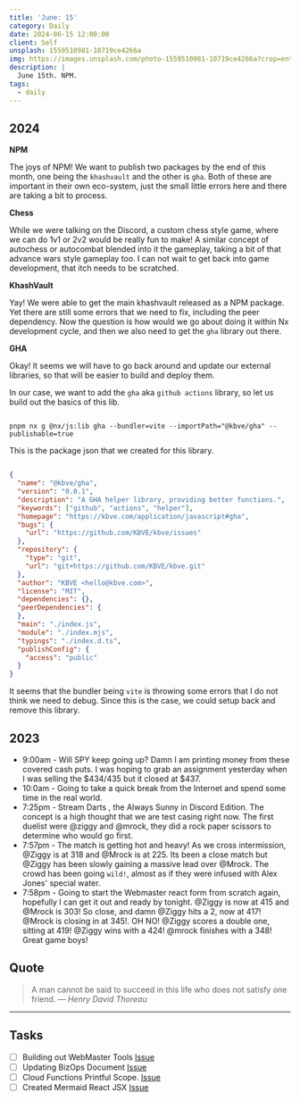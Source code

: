 ```yaml
---
title: 'June: 15'
category: Daily
date: 2024-06-15 12:00:00
client: Self
unsplash: 1559510981-10719ce4266a
img: https://images.unsplash.com/photo-1559510981-10719ce4266a?crop=entropy&cs=srgb&fm=jpg&ixid=MnwzNjM5Nzd8MHwxfHJhbmRvbXx8fHx8fHx8fDE2ODE3NDg2ODY&ixlib=rb-4.0.3&q=85
description: |
  June 15th. NPM.
tags:
  - daily
---
```


## 2024

**NPM**

The joys of NPM!
We want to publish two packages by the end of this month, one being the `khashvault` and the other is `gha`.
Both of these are important in their own eco-system, just the small little errors here and there are taking a bit to process.

**Chess**

While we were talking on the Discord, a custom chess style game, where we can do 1v1 or 2v2 would be really fun to make!
A similar concept of autochess or autocombat blended into it the gameplay, taking a bit of that advance wars style gameplay too.
I can not wait to get back into game development, that itch needs to be scratched.

**KhashVault**

Yay! We were able to get the main khashvault released as a NPM package.
Yet there are still some errors that we need to fix, including the peer dependency.
Now the question is how would we go about doing it within Nx development cycle, and then we also need to get the `gha` library out there.

**GHA**

Okay! It seems we will have to go back around and update our external libraries, so that will be easier to build and deploy them.

In our case, we want to add the `gha` aka `github actions` library, so let us build out the basics of this lib.

```shell

pnpm nx g @nx/js:lib gha --bundler=vite --importPath="@kbve/gha" --publishable=true

```

This is the package json that we created for this library.

```json

{
  "name": "@kbve/gha",
  "version": "0.0.1",
  "description": "A GHA helper library, providing better functions.",
  "keywords": ["github", "actions", "helper"], 
  "homepage": "https://kbve.com/application/javascript#gha",
  "bugs": {
    "url": "https://github.com/KBVE/kbve/issues"
  },
  "repository": {
    "type": "git",
    "url": "git+https://github.com/KBVE/kbve.git"
  },
  "author": "KBVE <hello@kbve.com>",
  "license": "MIT",
  "dependencies": {},
  "peerDependencies": {
  },
  "main": "./index.js",
  "module": "./index.mjs",
  "typings": "./index.d.ts",
  "publishConfig": {
    "access": "public"
  }
}

```

It seems that the bundler being `vite` is throwing some errors that I do not think we need to debug.
Since this is the case, we could setup back and remove this library.


## 2023
- 9:00am - Will SPY keep going up? Damn I am printing money from these covered cash puts. I was hoping to grab an assignment yesterday when I was selling the $434/435 but it closed at $437.
- 10:0am - Going to take a quick break from the Internet and spend some time in the real world.
- 7:25pm - Stream Darts , the Always Sunny in Discord Edition. The concept is a high thought that we are test casing right now. The first duelist were @ziggy and @mrock, they did a rock paper scissors to determine who would go first.
- 7:57pm - The match is getting hot and heavy! As we cross intermission, @Ziggy is at 318 and @Mrock is at 225. Its been a close match but @Ziggy has been slowly gaining a massive lead over @Mrock. The crowd has been going `wild!`, almost as if they were infused with Alex Jones' special water.
- 7:58pm - Going to start the Webmaster react form from scratch again, hopefully I can get it out and ready by tonight. @Ziggy is now at 415 and @Mrock is 303! So close, and damn @Ziggy hits a 2, now at 417! @Mrock is closing in at 345!. OH NO! @Ziggy scores a double one, sitting at 419! @Ziggy wins with a 424! @mrock finishes with a 348! Great game boys!

## Quote

> A man cannot be said to succeed in this life who does not satisfy one friend.
> — <cite>Henry David Thoreau</cite>

---

## Tasks

- [ ] Building out WebMaster Tools [Issue](https://github.com/KBVE/kbve.com/issues/601)
- [ ] Updating BizOps Document [Issue](https://github.com/KBVE/kbve.com/issues/600)
- [ ] Cloud Functions Printful Scope. [Issue](https://github.com/KBVE/kbve.com/issues/602)
- [ ] Created Mermaid React JSX [Issue](https://github.com/KBVE/kbve.com/issues/599)
